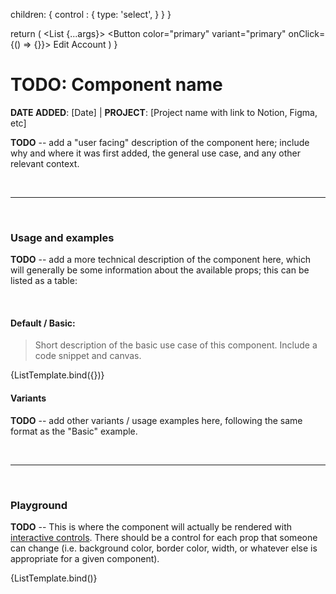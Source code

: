 

<Meta
  title="Molecules/List"
  component={List}
/>

  children: {
    control : {
      type: 'select',
    }
  }
}

return (
  <Box width='900px'>
    <List {...args}>
      <ListItem
        headerText="Payment Options On Invoices"
        description="Show or hide payment options for all of your customers"
        divider
        header
      >
        <Button color="primary" variant="primary" onClick={() => {}}>
          Edit Account
        </Button>
      </ListItem>
      <ListItem
        headerText="Accept Credit/ Debit Card Payments"
        description="Credit/Debit Card Payment fee is 3.0% + $0.00 per payment."
        divider
      >
        <IconButton>
          <ExpandMoreIcon />
        </IconButton>
      </ListItem>
      <ListItem
        headerText="Accept Credit/ Debit Card Payments"
        description="Credit/Debit Card Payment fee is 3.0% + $0.00 per payment."
        header
      >
        <Switch color="primary" />
      </ListItem>
    </List>
  </Box>
  )
}

# TODO: Component name

**DATE ADDED**: [Date] | **PROJECT**: [Project name with link to Notion, Figma, etc]

**TODO** -- add a "user facing" description of the component here; include why and where it was first added,
the general use case, and any other relevant context.

<br />

---

<br />

### Usage and examples

**TODO** -- add a more technical description of the component here, which will generally be some information
about the available props; this can be listed as a table:

<br />

#### Default / Basic:

> Short description of the basic use case of this component. Include a code snippet and canvas.
<Canvas>
  <Story name="Basic" component={List} args={{}}>{ListTemplate.bind({})}</Story>
</Canvas>

#### Variants

**TODO** -- add other variants / usage examples here, following the same format as the "Basic" example.

<br />

---

<br />

### Playground

**TODO** -- This is where the component will actually be rendered with [interactive controls](https://storybook.js.org/docs/react/essentials/controls/). There should be a control
for each prop that someone can change (i.e. background color, border color, width, or whatever else is appropriate for a given
component).

<Canvas>
  <Story name="Playground">{ListTemplate.bind()}</Story>
</Canvas>

